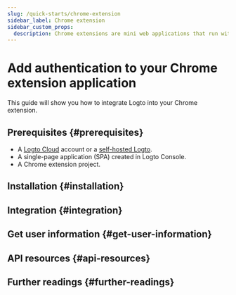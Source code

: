 ```yaml
---
slug: /quick-starts/chrome-extension
sidebar_label: Chrome extension
sidebar_custom_props:
  description: Chrome extensions are mini web applications that run within Google Chrome.
---
```




# Add authentication to your Chrome extension application

This guide will show you how to integrate Logto into your Chrome extension.

<GuideTip />

## Prerequisites \{#prerequisites}

- A [Logto Cloud](https://cloud.logto.io) account or a [self-hosted Logto](/introduction/set-up-logto-oss).
- A single-page application (SPA) created in Logto Console.
- A Chrome extension project.

## Installation \{#installation}

<Installation />

## Integration \{#integration}

<Integration />

## Get user information \{#get-user-information}

<GetUserInformation package="@logto/chrome-extension" />

## API resources \{#api-resources}

<ApiResources package="@logto/chrome-extension" />

## Further readings \{#further-readings}

<FurtherReadings />
